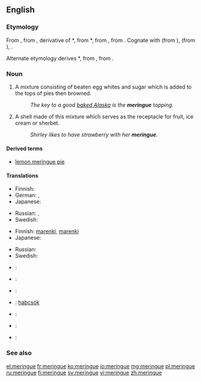 ==English==

===Etymology===
From {{etyl|fr}} {{term|meringue|lang=fr}}, from {{etyl|dum}} {{term|meringue||light evening meal|lang=dum}}, derivative of {{etyl|dum}} *{{term||meren|to dip or soak bread|lang=dum}}, from {{etyl|odt}} *{{term||meren|lang=odt}}, from {{etyl|gem-pro|en}} {{recons|marjanan||to grind, pound|lang=gem-pro}}, from {{etyl|ine-pro|en}} {{recons|mer-||to rub, pack|lang=ine-pro}}. Cognate with {{etyl|gml|-}} {{term|meringe|lang=gml}} (from {{term|mern||to dip bread in wine|lang=gml}}), {{etyl|gmh|-}} {{term|merunge|lang=gmh}} (from {{term|meren|mëren|to soak bread in wine or water for dinner|lang=gmh}}), {{etyl|ang|-}} {{term|merian||to purify, cleanse, test|lang=ang}}.

Alternate etymology derives {{etyl|odt}} *{{term||meren|lang=odt}}, from {{etyl|gem-pro|en}} {{recons|marhin||soup of bread and wine or water|lang=gem-pro}}, from {{proto|ine-pro|mark-||merk-|wet|lang=en}}.

===Noun===
{{en-noun|s|-}}

# A mixture consisting of beaten egg whites and sugar which is added to the tops of pies then browned.
#: ''The key to a good [[baked Alaska]] is the '''meringue''' topping.''
# A shell made of this mixture which serves as the receptacle for fruit, ice cream or sherbet.
#: ''Shirley likes to have strawberry with her '''meringue'''.''

====Derived terms====
* [[lemon meringue pie]]

====Translations====
{{trans-top|mixture}}
* Finnish: {{t+|fi|marenki}}
* German: {{t+|de|Baiser|n}}, {{qualifier|rare}} {{t-|de|Meringue|f}}
* Japanese: {{t-|ja|メレンゲ|tr=merenge|sc=Jpan}}
{{trans-mid}}
* Russian: {{t+|ru|безе|n|tr=bezɛ́|sc=Cyrl}} {{indeclinable}}, {{t+|ru|меренга|f|tr=merénga|sc=Cyrl}}
* Swedish: {{t+|sv|maräng|c}}
{{trans-bottom}}

{{trans-top|shell}}
* Finnish: [[marenki#Finnish|marenki]]{{t+|fi|kuppi}},  [[marenki#Finnish|marenki]]{{t+|fi|pohja}}
* Japanese: {{t-|ja|メレンゲ|tr=merenge|sc=Jpan}}
{{trans-mid}}
* Russian: {{t+|ru|меренга|f|tr=merénga|sc=Cyrl}}
* Swedish: {{t+|sv|maräng|c}}
{{trans-bottom}}

{{ttbc-top|}}
* {{ttbc|Danish}}: {{t-|da|marengs}}
* {{ttbc|French}}: {{t+|fr|meringue|f}}
* {{ttbc|German}}: {{t+|de|Baiser|n}}
* {{ttbc|Hungarian}}: [[habcsók]]
{{trans-mid}}
* {{ttbc|Norwegian}}: {{t-|no|marengs}}
* {{ttbc|Spanish}}: {{t+|es|merengue}}
* {{ttbc|Swedish}}: {{t+|sv|maräng|c}}
{{trans-bottom}}

===See also===
{{wikipedia}}

[[el:meringue]]
[[fr:meringue]]
[[ko:meringue]]
[[io:meringue]]
[[mg:meringue]]
[[pl:meringue]]
[[ru:meringue]]
[[fi:meringue]]
[[sv:meringue]]
[[vi:meringue]]
[[zh:meringue]]
